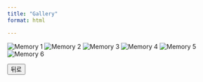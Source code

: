 ```yaml
---
title: "Gallery"
format: html

---
```

<head> 
<meta name="viewport" content="width=device-width, initial-scale=1.0">



<style>
h1 {
  font-family: 'Brush Script MT', cursive;
  font-size: 48px;
  color: #d63384;
}
.scrapbook {
  display: flex;
  flex-wrap: wrap;
  justify-content: center;
  gap: 20px;
  padding: 20px;
}

.scrapbook img {
  width: 200px;
  height: auto;
  border: 4px solid white;
  box-shadow: 5px 5px 15px rgba(0,0,0,0.2);
  transform: rotate(-2deg);
  transition: transform 0.3s, box-shadow 0.3s;
}

.scrapbook img:nth-child(odd) {
  transform: rotate(3deg);
}
</style>


<img src="images/frame-1.png" alt="Memory 1">
<img src="images/frame-2.png" alt="Memory 2">
<img src="images/frame-3.png" alt="Memory 3">
<img src="images/frame-4.png" alt="Memory 4">
<img src="images/frame-5.png" alt="Memory 5">
<img src="images/frame-6.png" alt="Memory 6">


 <button onclick="window.history.back()">뒤로</button>


</head>
